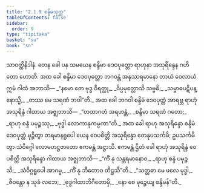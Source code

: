 ```yaml
---
title: "2.1.9 စန္ဒိမသုတ္တ"
tableOfContents: false
sidebar:
  order: 9
type: "tipitaka"
basket: "su"
book: "sn"
---
```



<DynamicBreadcrumb />

<Division number="90" book="sn" e="ch" v="18" p="294">

<Paragraph number="412" book="sn">
သာဝတ္ထိနိဒါနံ. တေန ခေါ ပန သမယေန စန္ဒိမာ ဒေဝပုတ္တော ရာဟုနာ အသုရိန္ဒေန ဂဟိတော ဟောတိ. အထ ခေါ စန္ဒိမာ ဒေဝပုတ္တော ဘဂဝန္တံ အနုဿရမာနော တာယံ ဝေလာယံ ဣမံ ဂါထံ အဘာသိ—
</Paragraph>

<Paragraph number="413" type="verses" book="sn">
_“နမော တေ ဗုဒ္ဓ ဝီရတ္ထု,_  
_ဝိပ္ပမုတ္တောသိ သဗ္ဗဓိ;_  
_သမ္ဗာဓပဋိပန္နောသ္မိ,_  
_တဿ မေ သရဏံ ဘဝါ”တိ._  

</Paragraph>

<Paragraph number="414" book="sn">
အထ ခေါ ဘဂဝါ စန္ဒိမံ ဒေဝပုတ္တံ အာရဗ္ဘ ရာဟုံ အသုရိန္ဒံ ဂါထာယ အဇ္ဈဘာသိ—
</Paragraph>

<Paragraph number="415" type="verses" book="sn">
_“တထာဂတံ အရဟန္တံ,_  
_စန္ဒိမာ သရဏံ ဂတော;_  
_ရာဟု စန္ဒံ ပမုဉ္စဿု,_  
_ဗုဒ္ဓါ လောကာနုကမ္ပကာ”တိ._  

</Paragraph>

<Paragraph number="416" book="sn">
အထ ခေါ ရာဟု အသုရိန္ဒော စန္ဒိမံ ဒေဝပုတ္တံ မုဉ္စိတွာ တရမာနရူပေါ ယေန ဝေပစိတ္တိ အသုရိန္ဒော တေနုပသင်္ကမိ; ဥပသင်္ကမိတွာ သံဝိဂ္ဂေါ လောမဟဋ္ဌဇာတော ဧကမန္တံ အဋ္ဌာသိ. ဧကမန္တံ ဌိတံ ခေါ ရာဟုံ အသုရိန္ဒံ ဝေပစိတ္တိ အသုရိန္ဒော ဂါထာယ အဇ္ဈဘာသိ—
</Paragraph>

<Paragraph number="417" type="verses" book="sn">
_“ကိံ နု သန္တရမာနောဝ,_  
_ရာဟု စန္ဒံ ပမုဉ္စသိ;_  
_သံဝိဂ္ဂရူပေါ အာဂမ္မ,_  
_ကိံ နု ဘီတောဝ တိဋ္ဌသီ”တိ._  

</Paragraph>

<Paragraph number="418" type="verses" book="sn">
_“သတ္တဓာ မေ ဖလေ မုဒ္ဓါ,_  
_ဇီဝန္တော န သုခံ လဘေ;_  
_ဗုဒ္ဓဂါထာဘိဂီတောမှိ,_  
_နော စေ မုဉ္စေယျ စန္ဒိမန်”တိ._
</Paragraph>
</Division>